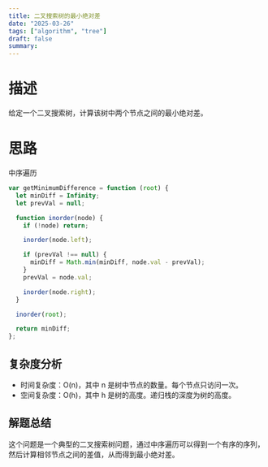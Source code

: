 ```yaml
---
title: 二叉搜索树的最小绝对差
date: "2025-03-26"
tags: ["algorithm", "tree"]
draft: false
summary:
---
```


# 描述

给定一个二叉搜索树，计算该树中两个节点之间的最小绝对差。

# 思路

中序遍历

```js
var getMinimumDifference = function (root) {
  let minDiff = Infinity;
  let prevVal = null;

  function inorder(node) {
    if (!node) return;

    inorder(node.left);

    if (prevVal !== null) {
      minDiff = Math.min(minDiff, node.val - prevVal);
    }
    prevVal = node.val;

    inorder(node.right);
  }

  inorder(root);

  return minDiff;
};
```

## 复杂度分析

- 时间复杂度：O(n)，其中 n 是树中节点的数量。每个节点只访问一次。
- 空间复杂度：O(h)，其中 h 是树的高度。递归栈的深度为树的高度。

## 解题总结

这个问题是一个典型的二叉搜索树问题，通过中序遍历可以得到一个有序的序列，然后计算相邻节点之间的差值，从而得到最小绝对差。
